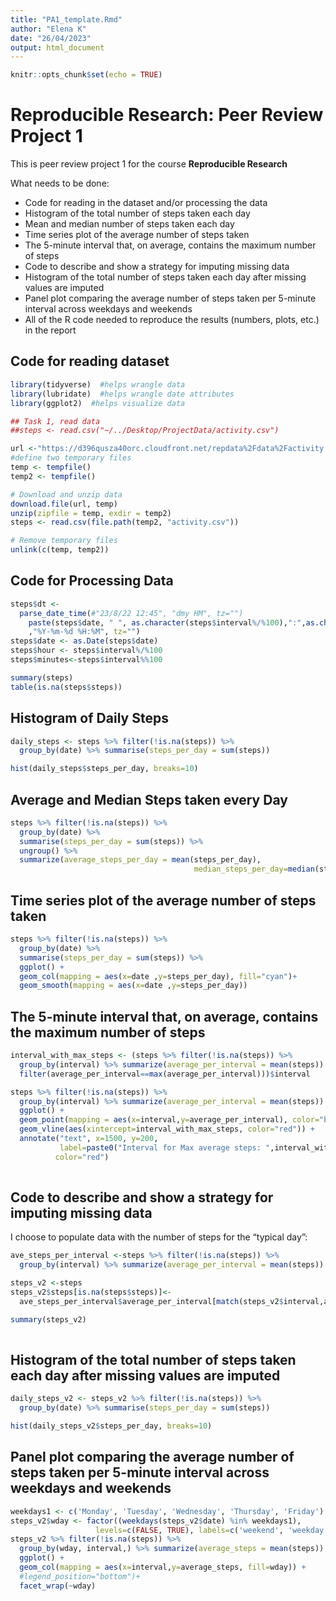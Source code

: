 ---
title: "PA1_template.Rmd"
author: "Elena K"
date: "26/04/2023"
output: html_document
---

```{r setup, include=FALSE}
knitr::opts_chunk$set(echo = TRUE)
```

# Reproducible Research: Peer Review Project 1

This is peer review project 1 for the course **Reproducible Research**

What needs to be done:

 * Code for reading in the dataset and/or processing the data
 * Histogram of the total number of steps taken each day
 * Mean and median number of steps taken each day
 * Time series plot of the average number of steps taken
 * The 5-minute interval that, on average, contains the maximum number of steps
 * Code to describe and show a strategy for imputing missing data
 * Histogram of the total number of steps taken each day after missing values are imputed
 * Panel plot comparing the average number of steps taken per 5-minute interval across weekdays and weekends
* All of the R code needed to reproduce the results (numbers, plots, etc.) in the report

## Code for reading dataset

```{r Libraries_and_data, echo=TRUE}
library(tidyverse)  #helps wrangle data
library(lubridate)  #helps wrangle date attributes
library(ggplot2)  #helps visualize data

## Task 1, read data
##steps <- read.csv("~/../Desktop/ProjectData/activity.csv")

url <-"https://d396qusza40orc.cloudfront.net/repdata%2Fdata%2Factivity.zip"
#define two temporary files
temp <- tempfile()
temp2 <- tempfile()

# Download and unzip data
download.file(url, temp)
unzip(zipfile = temp, exdir = temp2)
steps <- read.csv(file.path(temp2, "activity.csv"))

# Remove temporary files
unlink(c(temp, temp2))

```

## Code for Processing Data

```{r process_data, echo=TRUE}
steps$dt <-
  parse_date_time(#"23/8/22 12:45", "dmy HM", tz="")
    paste(steps$date, " ", as.character(steps$interval%/%100),":",as.character(steps$interval%%100),sep="")
    ,"%Y-%m-%d %H:%M", tz="")         
steps$date <- as.Date(steps$date)
steps$hour <- steps$interval%/%100
steps$minutes<-steps$interval%%100

summary(steps)
table(is.na(steps$steps))
```

## Histogram of Daily Steps

```{r daily_steps, echo=FALSE}
daily_steps <- steps %>% filter(!is.na(steps)) %>%
  group_by(date) %>% summarise(steps_per_day = sum(steps))

hist(daily_steps$steps_per_day, breaks=10)
```

## Average and Median Steps taken every Day
```{r ave_steps, echo=FALSE}
steps %>% filter(!is.na(steps)) %>%
  group_by(date) %>% 
  summarise(steps_per_day = sum(steps)) %>%
  ungroup() %>% 
  summarize(average_steps_per_day = mean(steps_per_day), 
                                         median_steps_per_day=median(steps_per_day))
```

## Time series plot of the average number of steps taken

```{r steps_taken, echo=FALSE}
steps %>% filter(!is.na(steps)) %>%
  group_by(date) %>% 
  summarise(steps_per_day = sum(steps)) %>%
  ggplot() +
  geom_col(mapping = aes(x=date ,y=steps_per_day), fill="cyan")+
  geom_smooth(mapping = aes(x=date ,y=steps_per_day))
```

## The 5-minute interval that, on average, contains the maximum number of steps
```{r, echo=FALSE}

interval_with_max_steps <- (steps %>% filter(!is.na(steps)) %>%
  group_by(interval) %>% summarize(average_per_interval = mean(steps)) %>%
  filter(average_per_interval==max(average_per_interval)))$interval

steps %>% filter(!is.na(steps)) %>%
  group_by(interval) %>% summarize(average_per_interval = mean(steps)) %>%
  ggplot() +
  geom_point(mapping = aes(x=interval,y=average_per_interval), color="blue") +
  geom_vline(aes(xintercept=interval_with_max_steps, color="red")) +
  annotate("text", x=1500, y=200,
           label=paste0("Interval for Max average steps: ",interval_with_max_steps), 
          color="red")
  

```


## Code to describe and show a strategy for imputing missing data

I choose to populate data with the number of steps for the "typical day":

```{r, echo=TRUE}
ave_steps_per_interval <-steps %>% filter(!is.na(steps)) %>%
  group_by(interval) %>% summarize(average_per_interval = mean(steps))

steps_v2 <-steps
steps_v2$steps[is.na(steps$steps)]<-
  ave_steps_per_interval$average_per_interval[match(steps_v2$interval,ave_steps_per_interval$interval)][which(is.na(steps_v2$steps))]

summary(steps_v2)
 
```


## Histogram of the total number of steps taken each day after missing values are imputed
```{r, echo=FALSE}
daily_steps_v2 <- steps_v2 %>% filter(!is.na(steps)) %>%
  group_by(date) %>% summarise(steps_per_day = sum(steps))

hist(daily_steps_v2$steps_per_day, breaks=10)
```


## Panel plot comparing the average number of steps taken per 5-minute interval across weekdays and weekends
```{r, echo=FALSE}
weekdays1 <- c('Monday', 'Tuesday', 'Wednesday', 'Thursday', 'Friday')
steps_v2$wday <- factor((weekdays(steps_v2$date) %in% weekdays1), 
                   levels=c(FALSE, TRUE), labels=c('weekend', 'weekday'))
steps_v2 %>% filter(!is.na(steps)) %>%
  group_by(wday, interval,) %>% summarize(average_steps = mean(steps)) %>%
  ggplot() +
  geom_col(mapping = aes(x=interval,y=average_steps, fill=wday)) +
  #legend_position="bottom")+
  facet_wrap(~wday)
```





